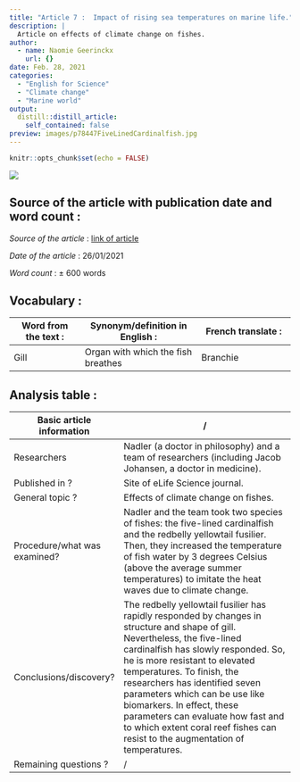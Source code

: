 ```yaml
---
title: "Article 7 :  Impact of rising sea temperatures on marine life."
description: |
  Article on effects of climate change on fishes.
author:
  - name: Naomie Geerinckx
    url: {}
date: Feb. 28, 2021
categories:
  - "English for Science"
  - "Climate change"
  - "Marine world"
output:
  distill::distill_article:
    self_contained: false
preview: images/p78447FiveLinedCardinalfish.jpg
---
```


```r
knitr::opts_chunk$set(echo = FALSE)
```

![](images/p78447FiveLinedCardinalfish.jpg)

## Source of the article with publication date and word count : 

*Source of the article* : [link of article](https://news.nova.edu/news-releases/nsu-researcher-part-of-team-studying-impact-of-rising-sea-temperatures-on-marine-life/)

*Date of the article* : 26/01/2021

*Word count* : ± 600 words 

## Vocabulary : 

| Word from the text :  | Synonym/definition in English :     | French translate :           |
| --------------------- | ----------------------------------- | ---------------------------- |
| Gill         | Organ with which the fish breathes    | Branchie      |

## Analysis table :

| Basic article information 	| / 	|
|------------------------------	|-------------------------------------------------------------------------------------------------------------------------------------------------------------------------------------------------------------------------------------------------------------------------------------------------------------------------------------------------------------------------------------------------------------------------------------------------------------------------------------------------------------------------------------------------------------------------------------------------------------------------------	|
| Researchers 	| Nadler (a doctor in philosophy) and a team of researchers (including Jacob Johansen, a doctor in medicine).            	|
| Published in ? 	| Site of eLife Science journal. 	|
| General topic ? 	| Effects of climate change on fishes. 	|
| Procedure/what was examined? 	| Nadler and the team took two species of fishes: the five-lined cardinalfish and the redbelly yellowtail fusilier. Then, they increased the temperature of fish water by 3 degrees Celsius (above the average summer temperatures) to imitate the heat waves due to climate change.    |
| Conclusions/discovery? 	| The redbelly yellowtail fusilier has rapidly responded by changes in structure and shape of gill. Nevertheless, the five-lined cardinalfish has slowly responded. So, he is more resistant to elevated temperatures. To finish, the researchers has identified seven parameters which can be use like biomarkers. In effect, these parameters can evaluate how fast and to which extent coral reef fishes can resist to the augmentation of temperatures.  |
| Remaining questions ? 	|  / 

